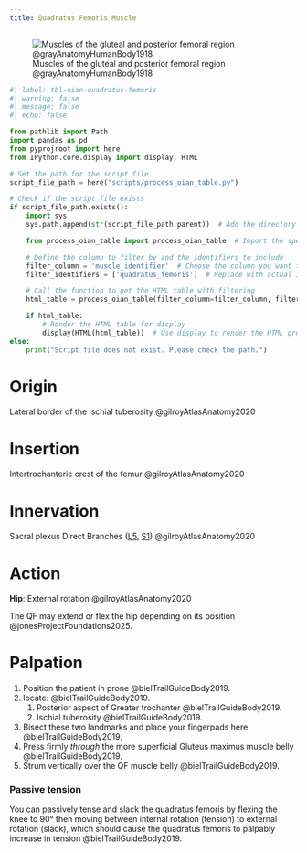 ```yaml
---
title: Quadratus Femoris Muscle
---
```




![Muscles of the gluteal and posterior femoral region @grayAnatomyHumanBody1918](/The Archive/Images/Gray anatomy 1918 images/Myology/image434 Muscles of the gluteal and posterior femoral regions.gif)

```python
#| label: tbl-oian-quadratus-femoris
#| warning: false
#| message: false
#| echo: false

from pathlib import Path
import pandas as pd
from pyprojroot import here
from IPython.core.display import display, HTML

# Set the path for the script file
script_file_path = here("scripts/process_oian_table.py")

# Check if the script file exists
if script_file_path.exists():
    import sys
    sys.path.append(str(script_file_path.parent))  # Add the directory of the script to the system path

    from process_oian_table import process_oian_table  # Import the specific function

    # Define the column to filter by and the identifiers to include
    filter_column = 'muscle_identifier'  # Choose the column you want to filter by
    filter_identifiers = ['quadratus_femoris']  # Replace with actual identifiers you want to include

    # Call the function to get the HTML table with filtering
    html_table = process_oian_table(filter_column=filter_column, filter_identifiers=filter_identifiers)

    if html_table:
        # Render the HTML table for display
        display(HTML(html_table))  # Use display to render the HTML properly
else:
    print("Script file does not exist. Please check the path.")

```

# Origin {#origin}

Lateral border of the ischial tuberosity @gilroyAtlasAnatomy2020

# Insertion {#insertion}

Intertrochanteric crest of the femur @gilroyAtlasAnatomy2020

# Innervation {#innervation}

Sacral plexus Direct Branches ([L5]({{< var ref-nerve-root.l5 >}}), [S1]({{< var ref-nerve-root.s1 >}})) @gilroyAtlasAnatomy2020

# Action {#action}

**Hip**: External rotation @gilroyAtlasAnatomy2020


::: {.callout-note}
The QF may extend or flex the hip depending on its position @jonesProjectFoundations2025.
:::


# Palpation

1. Position the patient in prone @bielTrailGuideBody2019.
1. locate: @bielTrailGuideBody2019.
    1. Posterior aspect of Greater trochanter @bielTrailGuideBody2019.
    1. Ischial tuberosity @bielTrailGuideBody2019.
1. Bisect these two landmarks and place your fingerpads here @bielTrailGuideBody2019.
1. Press firmly *through* the more superficial Gluteus maximus muscle belly @bielTrailGuideBody2019.
1. Strum vertically over the QF muscle belly @bielTrailGuideBody2019.

:::{layout-ncol="2"}

### Passive tension
You can passively tense and slack the quadratus femoris by flexing the knee to 90&deg; then moving between internal rotation (tension) to external rotation (slack), which should cause the quadratus femoris to palpably increase in tension @bielTrailGuideBody2019.

:::